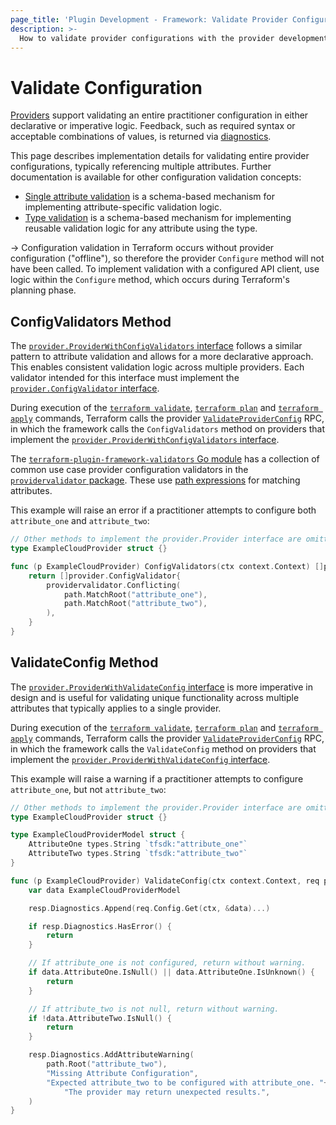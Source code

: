 ```yaml
---
page_title: 'Plugin Development - Framework: Validate Provider Configurations'
description: >-
  How to validate provider configurations with the provider development framework.
---
```


# Validate Configuration

[Providers](/plugin/framework/providers) support validating an entire practitioner configuration in either declarative or imperative logic. Feedback, such as required syntax or acceptable combinations of values, is returned via [diagnostics](/plugin/framework/diagnostics).

This page describes implementation details for validating entire provider configurations, typically referencing multiple attributes. Further documentation is available for other configuration validation concepts:

- [Single attribute validation](/plugin/framework/validation#attribute-validation) is a schema-based mechanism for implementing attribute-specific validation logic.
- [Type validation](/plugin/framework/validation#type-validation) is a schema-based mechanism for implementing reusable validation logic for any attribute using the type.

-> Configuration validation in Terraform occurs without provider configuration ("offline"), so therefore the provider `Configure` method will not have been called. To implement validation with a configured API client, use logic within the `Configure` method, which occurs during Terraform's planning phase.

## ConfigValidators Method

The [`provider.ProviderWithConfigValidators` interface](https://pkg.go.dev/github.com/hashicorp/terraform-plugin-framework/provider#ProviderWithConfigValidators) follows a similar pattern to attribute validation and allows for a more declarative approach. This enables consistent validation logic across multiple providers. Each validator intended for this interface must implement the [`provider.ConfigValidator` interface](https://pkg.go.dev/github.com/hashicorp/terraform-plugin-framework/provider#ConfigValidator).

During execution of the [`terraform validate`](/cli/commands/validate), [`terraform plan`](/cli/commands/plan) and [`terraform apply`](/cli/commands/apply) commands, Terraform calls the provider [`ValidateProviderConfig`](/plugin/framework/internals/rpcs#validateproviderconfig-rpc) RPC, in which the framework calls the `ConfigValidators` method on providers that implement the [`provider.ProviderWithConfigValidators` interface](https://pkg.go.dev/github.com/hashicorp/terraform-plugin-framework/provider#ProviderWithConfigValidators).

The [`terraform-plugin-framework-validators` Go module](https://pkg.go.dev/github.com/hashicorp/terraform-plugin-framework-validators) has a collection of common use case provider configuration validators in the [`providervalidator` package](https://pkg.go.dev/github.com/hashicorp/terraform-plugin-framework-validators/providervalidator). These use [path expressions](/plugin/framework/path-expressions) for matching attributes.

This example will raise an error if a practitioner attempts to configure both `attribute_one` and `attribute_two`:

```go
// Other methods to implement the provider.Provider interface are omitted for brevity
type ExampleCloudProvider struct {}

func (p ExampleCloudProvider) ConfigValidators(ctx context.Context) []provider.ConfigValidator {
    return []provider.ConfigValidator{
        providervalidator.Conflicting(
            path.MatchRoot("attribute_one"),
            path.MatchRoot("attribute_two"),
        ),
    }
}
```

## ValidateConfig Method

The [`provider.ProviderWithValidateConfig` interface](https://pkg.go.dev/github.com/hashicorp/terraform-plugin-framework/provider#ProviderWithValidateConfig) is more imperative in design and is useful for validating unique functionality across multiple attributes that typically applies to a single provider.

During execution of the [`terraform validate`](/cli/commands/validate), [`terraform plan`](/cli/commands/plan) and [`terraform apply`](/cli/commands/apply) commands, Terraform calls the provider [`ValidateProviderConfig`](/plugin/framework/internals/rpcs#validateproviderconfig-rpc) RPC, in which the framework calls the `ValidateConfig` method on providers that implement the [`provider.ProviderWithValidateConfig` interface](https://pkg.go.dev/github.com/hashicorp/terraform-plugin-framework/provider#ProviderWithValidateConfig).

This example will raise a warning if a practitioner attempts to configure `attribute_one`, but not `attribute_two`:

```go
// Other methods to implement the provider.Provider interface are omitted for brevity
type ExampleCloudProvider struct {}

type ExampleCloudProviderModel struct {
    AttributeOne types.String `tfsdk:"attribute_one"`
    AttributeTwo types.String `tfsdk:"attribute_two"`
}

func (p ExampleCloudProvider) ValidateConfig(ctx context.Context, req provider.ValidateConfigRequest, resp *provider.ValidateConfigResponse) {
    var data ExampleCloudProviderModel

    resp.Diagnostics.Append(req.Config.Get(ctx, &data)...)

    if resp.Diagnostics.HasError() {
        return
    }

    // If attribute_one is not configured, return without warning.
    if data.AttributeOne.IsNull() || data.AttributeOne.IsUnknown() {
        return
    }

    // If attribute_two is not null, return without warning.
    if !data.AttributeTwo.IsNull() {
        return
    }

    resp.Diagnostics.AddAttributeWarning(
        path.Root("attribute_two"),
        "Missing Attribute Configuration",
        "Expected attribute_two to be configured with attribute_one. "+
            "The provider may return unexpected results.",
    )
}
```
